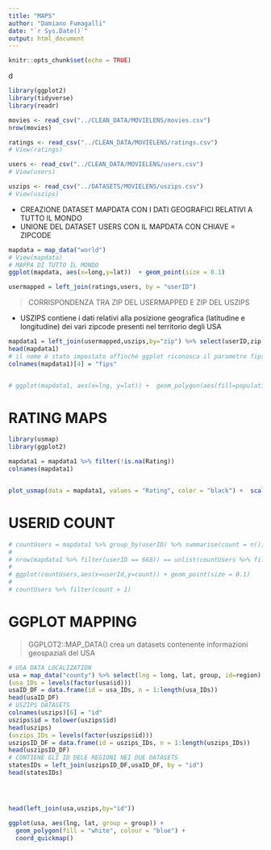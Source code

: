 ```yaml
---
title: "MAPS"
author: "Damiano Fumagalli"
date: "`r Sys.Date()`"
output: html_document
---
```


```r
knitr::opts_chunk$set(echo = TRUE)
```

d
```r
library(ggplot2)
library(tidyverse)
library(readr)
```


```r
movies <- read_csv("../CLEAN_DATA/MOVIELENS/movies.csv")
nrow(movies)

ratings <- read_csv("../CLEAN_DATA/MOVIELENS/ratings.csv")
# View(ratings)

users <- read_csv("../CLEAN_DATA/MOVIELENS/users.csv")
# View(users)

uszips <- read_csv("../DATASETS/MOVIELENS/uszips.csv")
# View(uszips)

```


* CREAZIONE DATASET MAPDATA CON I DATI GEOGRAFICI RELATIVI A TUTTO IL MONDO
* UNIONE DEL DATASET USERS CON IL MAPDATA CON CHIAVE = ZIPCODE
```r
mapdata = map_data("world")
# View(mapdata)
# MAPPA DI TUTTO IL MONDO
ggplot(mapdata, aes(x=long,y=lat))  + geom_point(size = 0.1)

usermapped = left_join(ratings,users, by = "userID")

```

> CORRISPONDENZA TRA ZIP DEL USERMAPPED E ZIP DEL USZIPS

* USZIPS contiene i dati relativi alla posizione geografica (latitudine e longitudine) dei vari zipcode presenti nel territorio degli USA


```r
mapdata1 = left_join(usermapped,uszips,by="zip") %>% select(userID,zip,Rating) %>% left_join(uszips, by = "zip") %>% select(lng,lat,userID,county_fips, Rating)
head(mapdata1)
# il nome è stato impostato affinchè ggplot riconosca il parametro fips
colnames(mapdata1)[4] = "fips"


# ggplot(mapdata1, aes(x=lng, y=lat)) +  geom_polygon(aes(fill=population))
```


# RATING MAPS
```r
library(usmap)
library(ggplot2)

mapdata1 = mapdata1 %>% filter(!is.na(Rating))
colnames(mapdata1)


plot_usmap(data = mapdata1, values = "Rating", color = "black") +  scale_fill_continuous(low="white",high="red" ,name = "Ratings") +  theme(legend.position = "right")
```
# USERID COUNT

```r
# countUsers = mapdata1 %>% group_by(userID) %>% summarise(count = n())  %>% arrange(desc(count))
# 
# nrow(mapdata1 %>% filter(userID == 668)) == unlist(countUsers %>% filter(userID == 668) %>% select(count))
# 
# ggplot(countUsers,aes(x=userId,y=count)) + geom_point(size = 0.1)
# 
# countUsers %>% filter(count > 1)
```

# GGPLOT MAPPING

> GGPLOT2::MAP_DATA() crea un datasets contenente informazioni geospaziali del USA

```r
# USA DATA LOCALIZATION
usa = map_data("county") %>% select(lng = long, lat, group, id=region)
(usa_IDs = levels(factor(usa$id)))
usaID_DF = data.frame(id = usa_IDs, n = 1:length(usa_IDs))
head(usaID_DF)
# USZIPS DATASETS
colnames(uszips)[6] = "id"
uszips$id = tolower(uszips$id)
head(uszips)
(uszips_IDs = levels(factor(uszips$id)))
uszipsID_DF = data.frame(id = uszips_IDs, n = 1:length(uszips_IDs))
head(uszipsID_DF)
# CONTIENE GLI ID DELE REGIONI NEI DUE DATASETS
statesIDs = left_join(uszipsID_DF,usaID_DF, by = "id")
head(statesIDs)




head(left_join(usa,uszips,by="id"))

ggplot(usa, aes(lng, lat, group = group)) +
  geom_polygon(fill = "white", colour = "blue") + 
  coord_quickmap()
```


